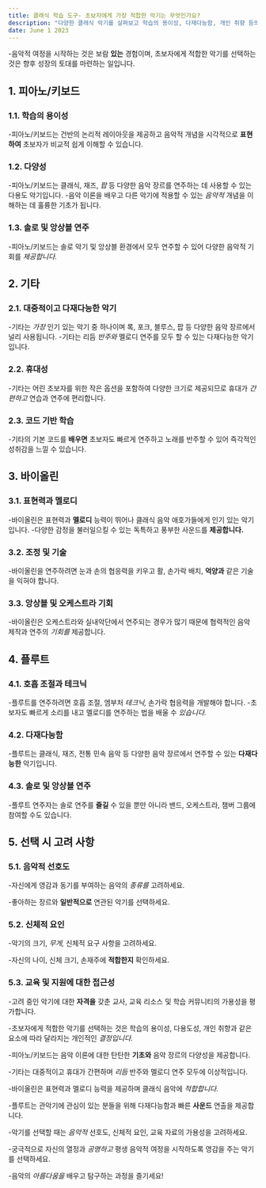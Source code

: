 ```yaml
---
title: 클래식 학습 도구- 초보자에게 가장 적합한 악기는 무엇인가요?
description: "다양한 클래식 악기를 살펴보고 학습의 용이성, 다재다능함, 개인 취향 등의 요소를 기준으로 초보자에게 가장 적합한 악기에 대한 인사이트를 제공합니다."
date: June 1 2023
---
```

-음악적 여정을 시작하는 것은 보람 **있는** 경험이며, 초보자에게 적합한 악기를 선택하는 것은 향후 성장의 토대를 마련하는 일입니다. 



## 1. 피아노/키보드
### 1.1. 학습의 용이성

-피아노/키보드는 건반의 논리적 레이아웃을 제공하고 음악적 개념을 시각적으로 **표현하여** 초보자가 비교적 쉽게 이해할 수 있습니다.
### 1.2. 다양성

-피아노/키보드는 클래식, 재즈, _팝_ 등 다양한 음악 장르를 연주하는 데 사용할 수 있는 다용도 악기입니다.
-음악 이론을 배우고 다른 악기에 적용할 수 있는 _음악적_ 개념을 이해하는 데 훌륭한 기초가 됩니다.
### 1.3. 솔로 및 앙상블 연주

-피아노/키보드는 솔로 악기 및 앙상블 환경에서 모두 연주할 수 있어 다양한 음악적 기회를 _제공합니다._
## 2. 기타
### 2.1. 대중적이고 다재다능한 악기

-기타는 _가장_ 인기 있는 악기 중 하나이며 록, 포크, 블루스, 팝 등 다양한 음악 장르에서 널리 사용됩니다.
-기타는 리듬 _반주와_ 멜로디 연주를 모두 할 수 있는 다재다능한 악기입니다.
### 2.2. 휴대성

-기타는 어린 초보자를 위한 작은 옵션을 포함하여 다양한 크기로 제공되므로 휴대가 _간편하고_ 연습과 연주에 편리합니다.
### 2.3. 코드 기반 학습

-기타의 기본 코드를 **배우면** 초보자도 빠르게 연주하고 노래를 반주할 수 있어 즉각적인 성취감을 느낄 수 있습니다.
## 3. 바이올린
### 3.1. 표현력과 멜로디

-바이올린은 표현력과 **멜로디** 능력이 뛰어나 클래식 음악 애호가들에게 인기 있는 악기입니다.
-다양한 감정을 불러일으킬 수 있는 독특하고 풍부한 사운드를 **제공합니다.**
### 3.2. 조정 및 기술

-바이올린을 연주하려면 눈과 손의 협응력을 키우고 활, 손가락 배치, **억양과** 같은 기술을 익혀야 합니다.
### 3.3. 앙상블 및 오케스트라 기회

-바이올린은 오케스트라와 실내악단에서 연주되는 경우가 많기 때문에 협력적인 음악 제작과 연주의 _기회를_ 제공합니다.
## 4. 플루트
### 4.1. 호흡 조절과 테크닉

-플루트를 연주하려면 호흡 조절, 엠부처 _테크닉,_ 손가락 협응력을 개발해야 합니다.
-초보자도 빠르게 소리를 내고 멜로디를 연주하는 법을 배울 수 _있습니다._
### 4.2. 다재다능함

-플루트는 클래식, 재즈, 전통 민속 음악 등 다양한 음악 장르에서 연주할 수 있는 **다재다능한** 악기입니다.
### 4.3. 솔로 및 앙상블 연주

-플루트 연주자는 솔로 연주를 **즐길** 수 있을 뿐만 아니라 밴드, 오케스트라, 챔버 그룹에 참여할 수도 있습니다.
## 5. 선택 시 고려 사항
### 5.1. 음악적 선호도

-자신에게 영감과 동기를 부여하는 음악의 _종류를_ 고려하세요. 

-좋아하는 장르와 **일반적으로** 연관된 악기를 선택하세요.
### 5.2. 신체적 요인

-악기의 크기, _무게,_ 신체적 요구 사항을 고려하세요. 

-자신의 나이, 신체 크기, 손재주에 **적합한지** 확인하세요.
### 5.3. 교육 및 지원에 대한 접근성

-고려 중인 악기에 대한 **자격을** 갖춘 교사, 교육 리소스 및 학습 커뮤니티의 가용성을 평가합니다.

-초보자에게 적합한 악기를 선택하는 것은 학습의 용이성, 다용도성, 개인 취향과 같은 요소에 따라 달라지는 개인적인 _결정입니다._ 

-피아노/키보드는 음악 이론에 대한 탄탄한 **기초와** 음악 장르의 다양성을 제공합니다. 

-기타는 대중적이고 휴대가 간편하며 _리듬_ 반주와 멜로디 연주 모두에 이상적입니다. 

-바이올린은 표현력과 멜로디 능력을 제공하며 클래식 음악에 _적합합니다._ 

-플루트는 관악기에 관심이 있는 분들을 위해 다재다능함과 빠른 **사운드** 연출을 제공합니다. 

-악기를 선택할 때는 _음악적_ 선호도, 신체적 요인, 교육 자료의 가용성을 고려하세요. 

-궁극적으로 자신의 열정과 _공명하고_ 평생 음악적 여정을 시작하도록 영감을 주는 악기를 선택하세요. 

-음악의 _아름다움을_ 배우고 탐구하는 과정을 즐기세요!